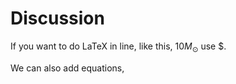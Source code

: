# Discussion

If you want to do LaTeX in line, like this, $10M_\odot$ use \$.

We can also add equations,

\begin{align}
f = ma
\end{align}
